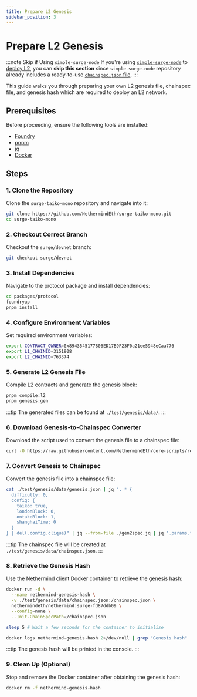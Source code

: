 ```yaml
---
title: Prepare L2 Genesis
sidebar_position: 3
---
```


# Prepare L2 Genesis

:::note Skip if Using `simple-surge-node`
If you're using [`simple-surge-node`](https://github.com/NethermindEth/simple-surge-node) to [deploy L2](docs/guides/running-surge/deploy-l2.mdx), you can **skip this section** since `simple-surge-node` repository already includes a ready-to-use [`chainspec.json` file](https://github.com/NethermindEth/simple-surge-node/blob/main/static/chainspec.json).
:::

This guide walks you through preparing your own L2 genesis file, chainspec file, and genesis hash which are required to deploy an L2 network.

## Prerequisites

Before proceeding, ensure the following tools are installed:

- [Foundry](https://github.com/foundry-rs/foundry#installation)
- [pnpm](https://pnpm.io/installation)
- [jq](https://jqlang.org/download/)
- [Docker](https://docs.docker.com/get-docker/)

## Steps

### 1. Clone the Repository

Clone the `surge-taiko-mono` repository and navigate into it:

```bash
git clone https://github.com/NethermindEth/surge-taiko-mono.git
cd surge-taiko-mono
```

### 2. Checkout Correct Branch

Checkout the `surge/devnet` branch:

```bash
git checkout surge/devnet
```

### 3. Install Dependencies

Navigate to the protocol package and install dependencies:

```bash
cd packages/protocol
foundryup
pnpm install
```

### 4. Configure Environment Variables

Set required environment variables:

```bash
export CONTRACT_OWNER=0x8943545177806ED17B9F23F0a21ee5948eCaa776
export L1_CHAINID=3151908
export L2_CHAINID=763374
```

### 5. Generate L2 Genesis File

Compile L2 contracts and generate the genesis block:

```bash
pnpm compile:l2
pnpm genesis:gen
```

:::tip
The generated files can be found at `./test/genesis/data/`.
:::

### 6. Download Genesis-to-Chainspec Converter

Download the script used to convert the genesis file to a chainspec file:

```bash
curl -O https://raw.githubusercontent.com/NethermindEth/core-scripts/refs/heads/main/gen2spec/gen2spec.jq
```

### 7. Convert Genesis to Chainspec

Convert the genesis file into a chainspec file:

```bash
cat ./test/genesis/data/genesis.json | jq ". * {
  difficulty: 0,
  config: {
    taiko: true,
    londonBlock: 0,
    ontakeBlock: 1,
    shanghaiTime: 0
  }
} | del(.config.clique)" | jq --from-file ./gen2spec.jq | jq '.params.feeCollector = "0x0000000000000000000000000000000000000000"' > ./test/genesis/data/chainspec.json
```

:::tip
The chainspec file will be created at `./test/genesis/data/chainspec.json`.
:::

### 8. Retrieve the Genesis Hash

Use the Nethermind client Docker container to retrieve the genesis hash:

```bash
docker run -d \
  --name nethermind-genesis-hash \
  -v ./test/genesis/data/chainspec.json:/chainspec.json \
  nethermindeth/nethermind:surge-fd87ddb09 \
  --config=none \
  --Init.ChainSpecPath=/chainspec.json

sleep 5 # Wait a few seconds for the container to initialize

docker logs nethermind-genesis-hash 2>/dev/null | grep "Genesis hash" | head -n 1 | sed 's/.*Genesis hash : \(.*\)/\1/'
```

:::tip
The genesis hash will be printed in the console.
:::

### 9. Clean Up (Optional)

Stop and remove the Docker container after obtaining the genesis hash:

```bash
docker rm -f nethermind-genesis-hash
